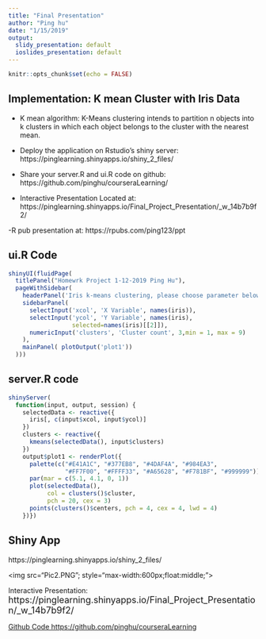 ```yaml
---
title: "Final Presentation"
author: "Ping hu"
date: "1/15/2019"
output:
  slidy_presentation: default
  ioslides_presentation: default
---
```


```r
knitr::opts_chunk$set(echo = FALSE)
```

## Implementation: K mean Cluster with Iris Data
- K mean algorithm: K-Means clustering intends to partition n objects into k clusters in which each object belongs to the cluster with the nearest mean.

- Deploy the application on Rstudio's shiny server: https://pinglearning.shinyapps.io/shiny_2_files/

- Share your server.R and ui.R code on github:
https://github.com/pinghu/courseraLearning/

- Interactive Presentation Located at:
https://pinglearning.shinyapps.io/Final_Project_Presentation/_w_14b7b9f2/

-R pub presentation at:
https://rpubs.com/ping123/ppt

## ui.R Code

```r
shinyUI(fluidPage(
  titlePanel("Homewrk Project 1-12-2019 Ping Hu"),
  pageWithSidebar(
    headerPanel('Iris k-means clustering, please choose parameter below to see the resulted clusters'),
    sidebarPanel(
      selectInput('xcol', 'X Variable', names(iris)),
      selectInput('ycol', 'Y Variable', names(iris),
                  selected=names(iris)[[2]]),
      numericInput('clusters', 'Cluster count', 3,min = 1, max = 9)
    ),
    mainPanel( plotOutput('plot1'))
  )))
```
## server.R code

```r
shinyServer(
  function(input, output, session) {
    selectedData <- reactive({
      iris[, c(input$xcol, input$ycol)]
    })
    clusters <- reactive({
      kmeans(selectedData(), input$clusters)
    })
    output$plot1 <- renderPlot({
      palette(c("#E41A1C", "#377EB8", "#4DAF4A", "#984EA3",
                "#FF7F00", "#FFFF33", "#A65628", "#F781BF", "#999999"))
      par(mar = c(5.1, 4.1, 0, 1))
      plot(selectedData(),
           col = clusters()$cluster,
           pch = 20, cex = 3)
      points(clusters()$centers, pch = 4, cex = 4, lwd = 4)
    })})
```
## Shiny App
https://pinglearning.shinyapps.io/shiny_2_files/

<img src="Pic2.PNG"; style="max-width:600px;float:middle;">

Interactive Presentation: <font size =4>
https://pinglearning.shinyapps.io/Final_Project_Presentation/_w_14b7b9f2/
</font>

<a href="https://github.com/pinghu/courseraLearning"> Github Code https://github.com/pinghu/courseraLearning <a>
